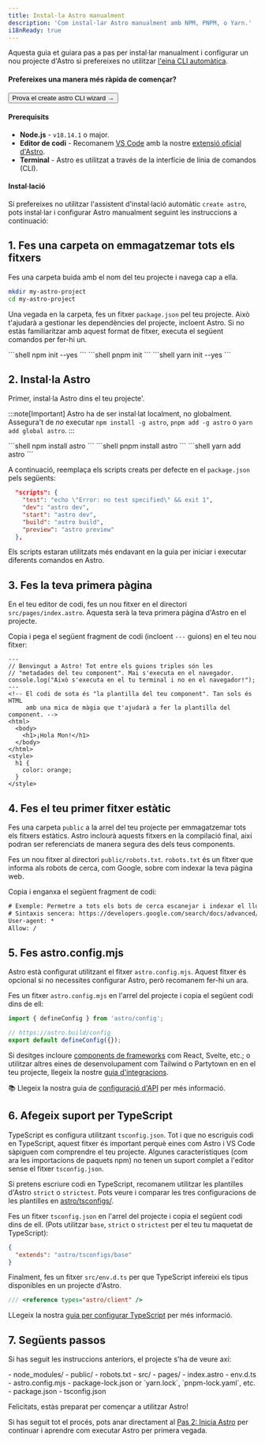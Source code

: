 ```yaml
---
title: Instal·la Astro manualment
description: 'Com instal·lar Astro manualment amb NPM, PNPM, o Yarn.'
i18nReady: true
---
```


Aquesta guia et guiara pas a pas per instal·lar manualment i configurar un nou projecte d'Astro si prefereixes no utilitzar [l'eina CLI automàtica](/ca/install/auto/).

#### Prefereixes una manera més ràpida de començar?

<Button href="/ca/install/auto/">Prova el create astro CLI wizard →</Button>

#### Prerequisits

- **Node.js** - `v18.14.1` o major.
- **Editor de codi** - Recomanem [VS Code](https://code.visualstudio.com/) amb la nostre [extensió oficial d'Astro](https://marketplace.visualstudio.com/items?itemName=astro-build.astro-vscode).
- **Terminal** - Astro es utilitzat a través de la interfície de línia de comandos (CLI).

#### Instal·lació

Si prefereixes no utilitzar l'assistent d'instal·lació automàtic `create astro`, pots instal·lar i configurar Astro manualment seguint les instruccions a continuació:

## 1. Fes una carpeta on emmagatzemar tots els fitxers

Fes una carpeta buida amb el nom del teu projecte i navega cap a ella.

```bash
mkdir my-astro-project
cd my-astro-project
```

Una vegada en la carpeta, fes un fitxer `package.json` pel teu projecte. Això t'ajudarà a gestionar les dependències del projecte, incloent Astro. Si no estàs familiaritzar amb aquest format de fitxer, executa el següent comandos per fer-hi un.

<PackageManagerTabs>
  <Fragment slot="npm">
  ```shell
  npm init --yes
  ```
  </Fragment>
  <Fragment slot="pnpm">
  ```shell
  pnpm init
  ```
  </Fragment>
  <Fragment slot="yarn">
  ```shell
  yarn init --yes
  ```
  </Fragment>
</PackageManagerTabs>

## 2. Instal·la Astro

Primer, instal·la Astro dins el teu projecte'.

:::note[Important]
Astro ha de ser instal·lat localment, no globalment. Assegura't de *no* executar `npm install -g astro`, `pnpm add -g astro` o `yarn add global astro`.
:::

<PackageManagerTabs>
  <Fragment slot="npm">
  ```shell
  npm install astro
  ```
  </Fragment>
  <Fragment slot="pnpm">
  ```shell
  pnpm install astro
  ```
  </Fragment>
  <Fragment slot="yarn">
  ```shell
  yarn add astro
  ```
  </Fragment>
</PackageManagerTabs>

A continuació, reemplaça els scripts creats per defecte en el `package.json` pels següents:

```json title="package.json" del={2} ins={3-6}
  "scripts": {
    "test": "echo \"Error: no test specified\" && exit 1",
    "dev": "astro dev",
    "start": "astro dev",
    "build": "astro build",
    "preview": "astro preview"
  },
```

Els scripts estaran utilitzats més endavant en la guia per iniciar i executar diferents comandos en Astro.

## 3. Fes la teva primera pàgina

En el teu editor de codi, fes un nou fitxer en el directori `src/pages/index.astro`. Aquesta serà la teva primera pàgina d'Astro en el projecte.

Copia i pega el següent fragment de codi (incloent `---` guions) en el teu nou fitxer:

```astro title="src/pages/index.astro"
---
// Benvingut a Astro! Tot entre els guions triples són les
// "metadades del teu component". Mai s'executa en el navegador.
console.log("Això s'executa en el tu terminal i no en el navegador!");
---
<!-- El codi de sota és "la plantilla del teu component". Tan sols és HTML
     amb una mica de màgia que t'ajudarà a fer la plantilla del component. -->
<html>
  <body>
    <h1>¡Hola Mon!</h1>
  </body>
</html>
<style>
  h1 {
    color: orange;
  }
</style>
```

## 4. Fes el teu primer fitxer estàtic
Fes una carpeta `public` a la arrel del teu projecte per emmagatzemar tots els fitxers estàtics. Astro inclourà aquests fitxers en la compilació final, així podran ser referenciats de manera segura des dels teus components.

Fes un nou fitxer al directori `public/robots.txt`. `robots.txt` és un fitxer que informa als robots de cerca, com Google, sobre com indexar la teva pàgina web.

Copia i enganxa el següent fragment de codi:
```diff title="public/robots.txt"
# Exemple: Permetre a tots els bots de cerca escanejar i indexar el lloc web.
# Sintaxis sencera: https://developers.google.com/search/docs/advanced/robots/create-robots-txt
User-agent: *
Allow: /
```

## 5. Fes astro.config.mjs

Astro està configurat utilitzant el fitxer `astro.config.mjs`. Aquest fitxer és opcional si no necessites configurar Astro, però recomanem fer-hi un ara.

Fes un fitxer `astro.config.mjs` en l'arrel del projecte i copia el següent codi dins de ell:

```js title="astro.config.mjs"
import { defineConfig } from 'astro/config';

// https://astro.build/config
export default defineConfig({});
```

Si desitges incloure [components de frameworks](/ca/core-concepts/framework-components/) com React, Svelte, etc.; o utilitzar altres eines de desenvolupament com Tailwind o Partytown en en el teu projecte, llegeix la nostre [guia d'integracions](/ca/guides/integrations-guide/).

📚 Llegeix la nostra guia de [configuració d'API](/ca/reference/configuration-reference/) per més informació.

## 6. Afegeix suport per TypeScript


TypeScript es configura utilitzant `tsconfig.json`. Tot i que no escriguis codi en TypeScript, aquest fitxer és important perquè eines com Astro i VS Code sàpiguen com comprendre el teu projecte. Algunes característiques (com ara les importacions de paquets npm) no tenen un suport complet a l'editor sense el fitxer `tsconfig.json`.

Si pretens escriure codi en TypeScript, recomanem utilitzar les plantilles d'Astro `strict` o `strictest`. Pots veure i comparar les tres configuracions de les plantilles en [astro/tsconfigs/](https://github.com/withastro/astro/blob/main/packages/astro/tsconfigs/).

Fes un fitxer `tsconfig.json` en l'arrel del projecte i copia el següent codi dins de ell. (Pots utilitzar `base`, `strict` o `strictest` per el teu tu maquetat de TypeScript):

```json title="tsconfig.json" "base"
{
  "extends": "astro/tsconfigs/base"
}
```

Finalment, fes un fitxer `src/env.d.ts` per que TypeScript infereixi els tipus disponibles en un projecte d'Astro.

```ts title="src/env.d.ts"
/// <reference types="astro/client" />
```

LLegeix la nostra [guia per configurar TypeScript](/ca/guides/typescript/#configuració) per més informació.

## 7. Següents passos

Si has seguit les instruccions anteriors, el projecte s'ha de veure axí:

<FileTree>
- node_modules/
- public/
  - robots.txt
- src/
  - pages/
    - index.astro
  - env.d.ts
- astro.config.mjs
- package-lock.json or `yarn.lock`, `pnpm-lock.yaml`, etc.
- package.json
- tsconfig.json
</FileTree>

Felicitats, estàs preparat per començar a utilitzar Astro!

Si has seguit tot el procés, pots anar directament al [Pas 2: Inicia Astro](/ca/install/auto/#2-inicia-astro-) per continuar i aprendre com executar Astro per primera vegada.
